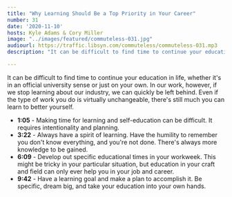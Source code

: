 ```yaml
---
title: "Why Learning Should Be a Top Priority in Your Career"
number: 31
date: '2020-11-10'
hosts: Kyle Adams & Cory Miller
image: "../images/featured/commuteless-031.jpg"
audiourl: https://traffic.libsyn.com/commuteless/commuteless-031.mp3
description: "It can be difficult to find time to continue your education in life, whether it's in an official university sense or just on your own. In our work, however, if we stop learning about our industry, we can quickly be left behind. Even if the type of work you do is virtually unchangeable, there's still much you can learn to better yourself."

---
```


It can be difficult to find time to continue your education in life, whether it's in an official university sense or just on your own. In our work, however, if we stop learning about our industry, we can quickly be left behind. Even if the type of work you do is virtually unchangeable, there's still much you can learn to better yourself.

- **1:05** - Making time for learning and self-education can be difficult. It requires intentionality and planning.
- **3:22** - Always have a spirit of learning. Have the humility to remember you don't know everything, and you're not done. There's always more knowledge to be gained.
- **6:09** - Develop out specific educational times in your workweek. This might be tricky in your particular situation, but education in your craft and field can only ever help you in your job and career.
- **9:42** - Have a learning goal and make a plan to accomplish it. Be specific, dream big, and take your education into your own hands.
